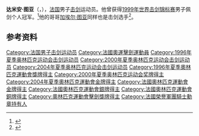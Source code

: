'''达米安·图亚'''（{{lang-fr|Damien Touya}}，{{bd|1975年|4月23日|}}），[[法国|法国]]男子[[击剑|击剑]]运动员。他曾获得[[1999年世界击剑锦标赛|1999年世界击剑锦标赛]]男子佩剑个人冠军。<ref>{{Cite web|title=Damien TOUYA|url=https://www.olympic.org/damien-touya|accessdate=2021-03-10|date=2021-03-09|work=International Olympic Committee|language=en}}</ref>他的哥哥[[加埃尔·图亚|加埃尔·图亚]]同样也是击剑选手<ref name=sref>{{cite web |url=https://www.sports-reference.com/olympics/athletes/to/damien-touya-1.html |archive-url=https://web.archive.org/web/20200417194534/https://www.sports-reference.com/olympics/athletes/to/damien-touya-1.html |archive-date=2020-04-17 |title=Damien Touya |publisher=Sports-reference.com |access-date=2011-01-30 }}</ref>。

== 参考资料 ==
{{reflist}}

{{奥林匹克运动会击剑比赛男子佩剑团体冠军}}
{{世界击剑锦标赛男子佩剑个人冠军}}

{{Authority control}}
{{DEFAULTSORT:Touya, Damien}}
[[Category:法国男子击剑运动员|Category:法国男子击剑运动员]]
[[Category:法國奧運擊劍運動員|Category:法國奧運擊劍運動員]]
[[Category:1996年夏季奥林匹克运动会击剑运动员|Category:1996年夏季奥林匹克运动会击剑运动员]]
[[Category:2000年夏季奥林匹克运动会击剑运动员|Category:2000年夏季奥林匹克运动会击剑运动员]]
[[Category:2004年夏季奥林匹克运动会击剑运动员|Category:2004年夏季奥林匹克运动会击剑运动员]]
[[Category:1996年夏季奧林匹克運動會獎牌得主|Category:1996年夏季奧林匹克運動會獎牌得主]]
[[Category:2000年夏季奥林匹克运动会奖牌得主|Category:2000年夏季奥林匹克运动会奖牌得主]]
[[Category:2004年夏季奧林匹克運動會金牌得主|Category:2004年夏季奧林匹克運動會金牌得主]]
[[Category:法國奧林匹克運動會金牌得主|Category:法國奧林匹克運動會金牌得主]]
[[Category:法國奧林匹克運動會銀牌得主|Category:法國奧林匹克運動會銀牌得主]]
[[Category:法國奧林匹克運動會銅牌得主|Category:法國奧林匹克運動會銅牌得主]]
[[Category:奧林匹克運動會擊劍獎牌得主|Category:奧林匹克運動會擊劍獎牌得主]]
[[Category:法國榮譽軍團騎士勳章持有人|Category:法國榮譽軍團騎士勳章持有人]]
